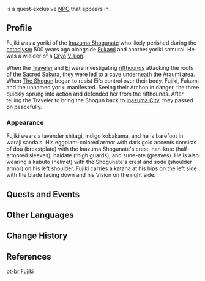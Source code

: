 {{Character Infobox
|type             = Quest NPC
|deceased         = Past
|image            = NPC Fujiki.png
|region           = Inazuma
|location         = Inazuma
|affiliation      = Inazuma Shogunate
|affiliation2     = Shogun's Army
|element          = Cryo
|title            = Samurai
|voiceEN          = [[imdb:nm9361212|Calvin Joyal]]<ref name="Calvin Joyal VA">Twitter: [https://twitter.com/calvin_joyal/status/1493825128618156033 EN VA Self Announcement] ([https://web.archive.org/web/20220216055800/https://twitter.com/calvin_joyal/status/1493825128618156033 Archived])</ref>
|voiceCN          = 
|voiceJP          = 
}}
{{Lang|'''Fujiki'''|ja=藤木|ja_rm=Fujiki}} is a quest-exclusive [[NPC]] that appears in {{Quest|Transient Dreams}}.

==Profile==
Fujiki was a yoriki of the [[Inazuma Shogunate]] who likely perished during the [[cataclysm]] 500 years ago alongside [[Fukami]] and another yoriki samurai. He was a wielder of a [[Cryo]] [[Vision]].

When the [[Traveler]] and [[Ei]] were investigating [[rifthounds]] attacking the roots of the [[Sacred Sakura]], they were led to a cave underneath the [[Araumi]] area. When [[The Shogun]] began to resist Ei's control over their body, Fujiki, Fukami and the unnamed yoriki manifested. Seeing their Archon in danger, the three quickly sprung into action and defended her from the rifthounds. After telling the Traveler to bring the Shogun back to [[Inazuma City]], they passed on peacefully.

===Appearance===
Fujiki wears a lavender shitagi, indigo kobakama, and he is barefoot in waraji sandals. His eggplant-colored armor with dark gold accents consists of dou (breastplate) with the Inazuma Shogunate's crest, han-kote (half-armored sleeves), haidate (thigh guards), and sune-ate (greaves). He is also wearing a kabuto (helmet) with the Shogunate's crest and sode (shoulder armor) on his left shoulder. Fujiki carries a katana at his hips on the left side with the blade facing down and his Vision on the right side.

==Quests and Events==
{{Quests and Events}}
<!--
==Trivia==
-->
==Other Languages==
{{Other Languages
|default_hidden = 1
|en      = Fujiki
|zhs     = 藤木
|zhs_rm  = Téngmù
|zht     = 藤木
|zht_rm  = Téngmù
|ja      = 藤木
|ja_rm   = Fujiki
|ko      = //후지키//
|es      = Fujiki
|fr      = Fujiki
|ru      = Фудзики
|th      = Fujiki
|vi      = Fujiki
|de      = Fujiki
|id      = Fujiki
|pt      = Fujiki
|tr      = Fujiki
|it      = Fujiki
}}

==Change History==
{{Change History|2.5}}

==References==
{{Reflist}}

[[pt-br:Fujiki]]